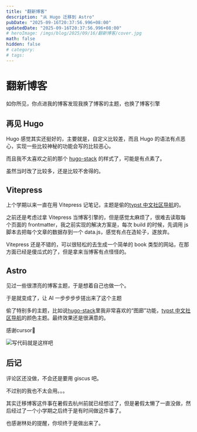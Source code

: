 ```yaml
---
title: "翻新博客"
description: "从 Hugo 迁移到 Astro"
pubDate: "2025-09-16T20:37:56.996+08:00"
updatedDate: "2025-09-16T20:37:56.996+08:00"
# heroImage: /imgs/blog/2025/09/16/翻新博客/cover.jpg
math: false
hidden: false
# category:
# tags:
---
```


# 翻新博客

如你所见，你点进我的博客发现我换了博客的主题，也换了博客引擎

## 再见 Hugo

Hugo 感觉其实还挺好的，主要就是，自定义比较差，而且 Hugo 的语法有点恶心，实现一些比较神秘的功能会写的比较恶心。

而且我不太喜欢之前的那个 [hugo-stack](https://github.com/CaiJimmy/hugo-theme-stack) 的样式了，可能是有点素了。

虽然当时改了比较多，还是比较不舍得的。

## Vitepress

上个学期以来一直在用 Vitepress 记笔记，主题是偷的[typst 中文社区导航](https://typst-doc-cn.github.io/guide/)的。

之前还是考虑过拿 Vitepress 当博客引擎的，但是感觉太麻烦了，很难去读取每个页面的 frontmatter，我之前实现的解决方案是，每次 build 的时候，先调用 js 脚本去把每个文章的数据存到一个 data.js，感觉有点在造轮子，遂放弃。

Vitepress 还是不错的，可以很轻松的去生成一个简单的 book 类型的网站，在那方面已经是傻瓜式的了，但是拿来当博客有点怪怪的。

## Astro

见过一些很漂亮的博客主题，于是想着自己也做一个。

于是就变成了，让 AI 一步步步步搓出来了这个主题

偷了特别多的主题，比如说[hugo-stack](https://github.com/CaiJimmy/hugo-theme-stack)里我非常喜欢的“图廊”功能，[typst 中文社区导航](https://typst-doc-cn.github.io/guide/)的颜色主题。最终效果还是很满意的。

感谢cursor🙏

<Image src="写代码就是这样吧.png" alt="写代码就是这样吧" />

## 后记

评论区还没做，不会还是要用 giscus 吧。

不过别的我也不太会用。。。

其实迁移博客这件事在暑假去杭州前就已经想过了，但是暑假太懒了一直没做，然后经过了一个小学期之后终于是有时间做这件事了。

也感谢林处的提醒，你坝终于是做出来了。
